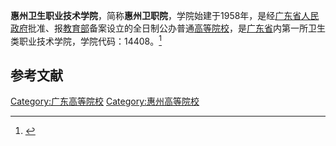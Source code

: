 {{Infobox University
| name = 惠州卫生职业技术学院
| SealImage = 
| established = 1958
| type = [[公立大学|公立高等职业学校]]
| President = 
| address = {{CHN}}[[广东省|广东省]][[惠州市|惠州市]][[惠城区|惠城区]]惠南大道69号
| nickname = 
| telephone = 0752-2366800
| website = http://www.hzhsp.edu.cn/
| EnglishName = Huizhou Health Sciences Polytechnic
| district = [[惠州市|惠州市]]
| grades = 
}}

'''惠州卫生职业技术学院'''，简称'''惠州卫职院'''，学院始建于1958年，是经[[广东省人民政府|广东省人民政府]]批准、报[[中华人民共和国教育部|教育部]]备案设立的全日制公办普通[[高等院校|高等院校]]，是[[广东省|广东省]]内第一所卫生类职业技术学院，学院代码：14408。<ref>{{Cite web|title=惠州卫生职业技术学院|url=http://www.hzhsp.edu.cn/|author=|date=|format=|publisher=|language=|access-date=2020-07-09|archive-date=2020-12-01|archive-url=https://web.archive.org/web/20201201060123/http://www.hzhsp.edu.cn/|dead-url=no}}</ref>

== 参考文献 ==
<references />

{{广东高等院校}}
[[Category:广东高等院校|Category:广东高等院校]]
[[Category:惠州高等院校|Category:惠州高等院校]]